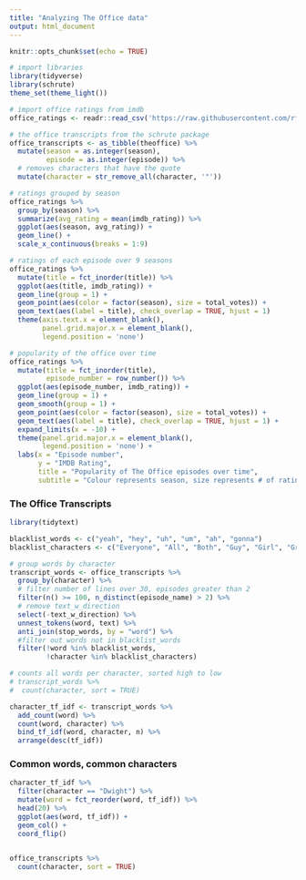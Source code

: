 ```yaml
---
title: "Analyzing The Office data"
output: html_document
---
```


```r
knitr::opts_chunk$set(echo = TRUE)
```

```r

# import libraries
library(tidyverse)
library(schrute)
theme_set(theme_light())

# import office ratings from imdb
office_ratings <- readr::read_csv('https://raw.githubusercontent.com/rfordatascience/tidytuesday/master/data/2020/2020-03-17/office_ratings.csv')

# the office transcripts from the schrute package
office_transcripts <- as_tibble(theoffice) %>%
  mutate(season = as.integer(season),
         episode = as.integer(episode)) %>%
  # removes characters that have the quote
  mutate(character = str_remove_all(character, '"'))
```
```r
# ratings grouped by season
office_ratings %>%
  group_by(season) %>%
  summarize(avg_rating = mean(imdb_rating)) %>%
  ggplot(aes(season, avg_rating)) +
  geom_line() +
  scale_x_continuous(breaks = 1:9)

```

```r

# ratings of each episode over 9 seasons
office_ratings %>%
  mutate(title = fct_inorder(title)) %>%
  ggplot(aes(title, imdb_rating)) + 
  geom_line(group = 1) +
  geom_point(aes(color = factor(season), size = total_votes)) +
  geom_text(aes(label = title), check_overlap = TRUE, hjust = 1)
  theme(axis.text.x = element_blank(),
        panel.grid.major.x = element_blank(),
        legend.position = 'none')
```

```r
# popularity of the office over time
office_ratings %>%
  mutate(title = fct_inorder(title),
         episode_number = row_number()) %>%
  ggplot(aes(episode_number, imdb_rating)) + 
  geom_line(group = 1) +
  geom_smooth(group = 1) +
  geom_point(aes(color = factor(season), size = total_votes)) +
  geom_text(aes(label = title), check_overlap = TRUE, hjust = 1) +
  expand_limits(x = -10) +
  theme(panel.grid.major.x = element_blank(),
        legend.position = 'none') +
  labs(x = "Episode number",
       y = "IMDB Rating",
       title = "Popularity of The Office episodes over time",
       subtitle = "Colour represents season, size represents # of ratings")
```
### The Office Transcripts

```r
library(tidytext)

blacklist_words <- c("yeah", "hey", "uh", "um", "ah", "gonna")
blacklist_characters <- c("Everyone", "All", "Both", "Guy", "Girl", "Group")

# group words by character
transcript_words <- office_transcripts %>%
  group_by(character) %>%
  # filter number of lines over 30, episodes greater than 2
  filter(n() >= 100, n_distinct(episode_name) > 2) %>%
  # remove text_w_direction
  select(-text_w_direction) %>%
  unnest_tokens(word, text) %>%
  anti_join(stop_words, by = "word") %>%
  #filter out words not in blacklist_words
  filter(!word %in% blacklist_words,
         !character %in% blacklist_characters)

# counts all words per character, sorted high to low
# transcript_words %>%
#  count(character, sort = TRUE)

character_tf_idf <- transcript_words %>%
  add_count(word) %>%
  count(word, character) %>%
  bind_tf_idf(word, character, n) %>%
  arrange(desc(tf_idf))

```

### Common words, common characters

```r
character_tf_idf %>%
  filter(character == "Dwight") %>%
  mutate(word = fct_reorder(word, tf_idf)) %>%
  head(20) %>%
  ggplot(aes(word, tf_idf)) +
  geom_col() + 
  coord_flip()
  
```
```r
office_transcripts %>%
  count(character, sort = TRUE)
```